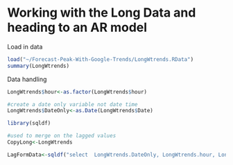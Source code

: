 Working with the Long Data and heading to an AR model
========================================================

Load in data
```r
load("~/Forecast-Peak-With-Google-Trends/LongWtrends.RData")
summary(LongWtrends)
```

Data handling
```r
LongWtrends$hour<-as.factor(LongWtrends$hour)

#create a date only variable not date time
LongWtrends$DateOnly<-as.Date(LongWtrends$Date)

library(sqldf)

#used to merge on the lagged values
CopyLong<-LongWtrends

LagFormData<-sqldf("select  LongWtrends.DateOnly, LongWtrends.hour, LongWtrends.F, LongWtrends.HE, CopyLong.F as LagF, CopyLong.HE as LagHE, LongWtrends.Weather, CopyLong.Weather as LagWeather  from LongWtrends,CopyLong where LongWtrends.DateOnly=(CopyLong.DateOnly-7) and LongWtrends.hour=CopyLong.hour;   ")



```


